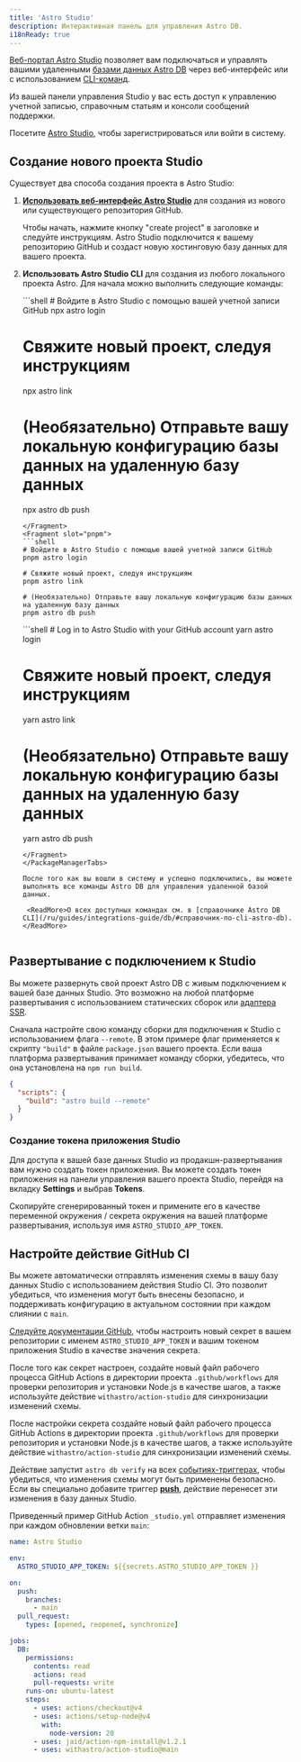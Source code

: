 ```yaml
---
title: 'Astro Studio'
description: Интерактивная панель для управления Astro DB.
i18nReady: true
---
```


[Веб-портал Astro Studio](http://studio.astro.build) позволяет вам подключаться и управлять вашими удаленными [базами данных Astro DB](/ru/guides/astro-db/) через веб-интерфейс или с использованием [CLI-команд](/ru/reference/cli-reference/#astro-studio-cli).

Из вашей панели управления Studio у вас есть доступ к управлению учетной записью, справочным статьям и консоли сообщений поддержки.

Посетите [Astro Studio](http://studio.astro.build), чтобы зарегистрироваться или войти в систему.

## Создание нового проекта Studio

Существует два способа создания проекта в Astro Studio:

1. [**Использовать веб-интерфейс Astro Studio**](https://studio.astro.build) для создания из нового или существующего репозитория GitHub.

    Чтобы начать, нажмите кнопку "create project" в заголовке и следуйте инструкциям. Astro Studio подключится к вашему репозиторию GitHub и создаст новую хостинговую базу данных для вашего проекта.

2. **Использовать Astro Studio CLI** для создания из любого локального проекта Astro. Для начала можно выполнить следующие команды:

    <PackageManagerTabs>
    <Fragment slot="npm">
    ```shell
    # Войдите в Astro Studio с помощью вашей учетной записи GitHub
    npx astro login

    # Свяжите новый проект, следуя инструкциям
    npx astro link

    # (Необязательно) Отправьте вашу локальную конфигурацию базы данных на удаленную базу данных
    npx astro db push
    ```
    </Fragment>
    <Fragment slot="pnpm">
    ```shell
    # Войдите в Astro Studio с помощью вашей учетной записи GitHub
    pnpm astro login

    # Свяжите новый проект, следуя инструкциям
    pnpm astro link

    # (Необязательно) Отправьте вашу локальную конфигурацию базы данных на удаленную базу данных
    pnpm astro db push
    ```
    </Fragment>
    <Fragment slot="yarn">
    ```shell
    # Log in to Astro Studio with your GitHub account
    yarn astro login

    # Свяжите новый проект, следуя инструкциям
    yarn astro link

    # (Необязательно) Отправьте вашу локальную конфигурацию базы данных на удаленную базу данных
    yarn astro db push
    ```
    </Fragment>
    </PackageManagerTabs>

    После того как вы вошли в систему и успешно подключились, вы можете выполнять все команды Astro DB для управления удаленной базой данных. 

     <ReadMore>О всех доступных командах см. в [справочнике Astro DB CLI](/ru/guides/integrations-guide/db/#справочник-по-cli-astro-db).</ReadMore>


## Развертывание с подключением к Studio

Вы можете развернуть свой проект Astro DB с живым подключением к вашей базе данных Studio. Это возможно на любой платформе развертывания с использованием статических сборок или [адаптера SSR](/ru/guides/server-side-rendering/).

Сначала настройте свою команду сборки для подключения к Studio с использованием флага `--remote`. В этом примере флаг применяется к скрипту `"build"` в файле `package.json` вашего проекта. Если ваша платформа развертывания принимает команду сборки, убедитесь, что она установлена на `npm run build`.


```json title="package.json" "--remote"
{
  "scripts": {
    "build": "astro build --remote"
  }
}
```

### Создание токена приложения Studio

Для доступа к вашей базе данных Studio из продакшн-развертывания вам нужно создать токен приложения. Вы можете создать токен приложения на панели управления вашего проекта Studio, перейдя на вкладку **Settings** и выбрав **Tokens**.

Скопируйте сгенерированный токен и примените его в качестве переменной окружения / секрета окружения на вашей платформе развертывания, используя имя `ASTRO_STUDIO_APP_TOKEN`.

## Настройте действие GitHub CI

Вы можете автоматически отправлять изменения схемы в вашу базу данных Studio с использованием действия Studio CI. Это позволит убедиться, что изменения могут быть внесены безопасно, и поддерживать конфигурацию в актуальном состоянии при каждом слиянии с `main`.

[Следуйте документации GitHub](https://docs.github.com/en/actions/security-guides/using-secrets-in-github-actions#creating-secrets-for-a-repository), чтобы настроить новый секрет в вашем репозитории с именем `ASTRO_STUDIO_APP_TOKEN` и вашим токеном приложения Studio в качестве значения секрета.

После того как секрет настроен, создайте новый файл рабочего процесса GitHub Actions в директории проекта `.github/workflows` для проверки репозитория и установки Node.js в качестве шагов, а также используйте действие `withastro/action-studio` для синхронизации изменений схемы. 

После настройки секрета создайте новый файл рабочего процесса GitHub Actions в директории проекта `.github/workflows` для проверки репозитория и установки Node.js в качестве шагов, а также используйте действие `withastro/action-studio` для синхронизации изменений схемы. 

Действие запустит `astro db verify` на всех [событиях-триггерах](https://docs.github.com/en/actions/using-workflows/events-that-trigger-workflows), чтобы убедиться, что изменения схемы могут быть применены безопасно. Если вы специально добавите триггер **[push](https://docs.github.com/en/actions/using-workflows/events-that-trigger-workflows#push)**, действие перенесет эти изменения в базу данных Studio.

Приведенный пример GitHub Action `_studio.yml` отправляет изменения при каждом обновлении ветки `main`:


```yaml title=".github/workflows/_studio.yml"
name: Astro Studio

env:
  ASTRO_STUDIO_APP_TOKEN: ${{secrets.ASTRO_STUDIO_APP_TOKEN }}

on:
  push:
    branches:
      - main
  pull_request:
    types: [opened, reopened, synchronize]

jobs:
  DB:
    permissions:
      contents: read
      actions: read
      pull-requests: write
    runs-on: ubuntu-latest
    steps:
      - uses: actions/checkout@v4
      - uses: actions/setup-node@v4
        with:
          node-version: 20
      - uses: jaid/action-npm-install@v1.2.1
      - uses: withastro/action-studio@main
```